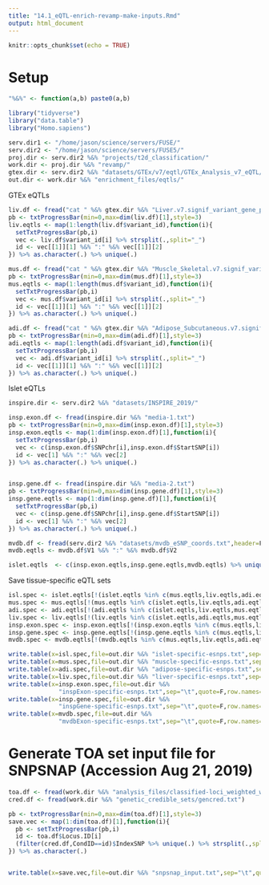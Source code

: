 ```yaml
---
title: "14.1_eQTL-enrich-revamp-make-inputs.Rmd"
output: html_document
---
```


```r
knitr::opts_chunk$set(echo = TRUE)
```

# Setup

```r

"%&%" <- function(a,b) paste0(a,b)

library("tidyverse")
library("data.table")
library("Homo.sapiens")

serv.dir1 <- "/home/jason/science/servers/FUSE/" 
serv.dir2 <- "/home/jason/science/servers/FUSE5/" 
proj.dir <- serv.dir2 %&% "projects/t2d_classification/"
work.dir <- proj.dir %&% "revamp/"
gtex.dir <- serv.dir2 %&% "datasets/GTEx/v7/eqtl/GTEx_Analysis_v7_eQTL/"
out.dir <- work.dir %&% "enrichment_files/eqtls/"

```


GTEx eQTLs

```r

liv.df <- fread("cat " %&% gtex.dir %&% "Liver.v7.signif_variant_gene_pairs.txt.gz" %&% " | zmore")
pb <- txtProgressBar(min=0,max=dim(liv.df)[1],style=3)
liv.eqtls <- map(1:length(liv.df$variant_id),function(i){
  setTxtProgressBar(pb,i)
  vec <- liv.df$variant_id[i] %>% strsplit(.,split="_")
  id <- vec[[1]][1] %&% ":" %&% vec[[1]][2]
}) %>% as.character(.) %>% unique(.)

mus.df <- fread("cat " %&% gtex.dir %&% "Muscle_Skeletal.v7.signif_variant_gene_pairs.txt.gz" %&% " | zmore")
pb <- txtProgressBar(min=0,max=dim(mus.df)[1],style=3)
mus.eqtls <- map(1:length(mus.df$variant_id),function(i){
  setTxtProgressBar(pb,i)
  vec <- mus.df$variant_id[i] %>% strsplit(.,split="_")
  id <- vec[[1]][1] %&% ":" %&% vec[[1]][2]
}) %>% as.character(.) %>% unique(.)

adi.df <- fread("cat " %&% gtex.dir %&% "Adipose_Subcutaneous.v7.signif_variant_gene_pairs.txt.gz" %&% " | zmore")
pb <- txtProgressBar(min=0,max=dim(adi.df)[1],style=3)
adi.eqtls <- map(1:length(adi.df$variant_id),function(i){
  setTxtProgressBar(pb,i)
  vec <- adi.df$variant_id[i] %>% strsplit(.,split="_")
  id <- vec[[1]][1] %&% ":" %&% vec[[1]][2]
}) %>% as.character(.) %>% unique(.)


```



Islet eQTLs


```r

inspire.dir <- serv.dir2 %&% "datasets/INSPIRE_2019/"

insp.exon.df <- fread(inspire.dir %&% "media-1.txt")
pb <- txtProgressBar(min=0,max=dim(insp.exon.df)[1],style=3)
insp.exon.eqtls <- map(1:dim(insp.exon.df)[1],function(i){
  setTxtProgressBar(pb,i)
  vec <- c(insp.exon.df$SNPchr[i],insp.exon.df$StartSNP[i])
  id <- vec[1] %&% ":" %&% vec[2]
}) %>% as.character(.) %>% unique(.)


insp.gene.df <- fread(inspire.dir %&% "media-2.txt")
pb <- txtProgressBar(min=0,max=dim(insp.gene.df)[1],style=3)
insp.gene.eqtls <- map(1:dim(insp.gene.df)[1],function(i){
  setTxtProgressBar(pb,i)
  vec <- c(insp.gene.df$SNPchr[i],insp.gene.df$StartSNP[i])
  id <- vec[1] %&% ":" %&% vec[2]
}) %>% as.character(.) %>% unique(.)

mvdb.df <- fread(serv.dir2 %&% "datasets/mvdb_eSNP_coords.txt",header=F)
mvdb.eqtls <- mvdb.df$V1 %&% ":" %&% mvdb.df$V2


```


```r

islet.eqtls  <- c(insp.exon.eqtls,insp.gene.eqtls,mvdb.eqtls) %>% unique(.)

```

Save tissue-specific eQTL sets 

```r

isl.spec <- islet.eqtls[!(islet.eqtls %in% c(mus.eqtls,liv.eqtls,adi.eqtls))]
mus.spec <- mus.eqtls[!(mus.eqtls %in% c(islet.eqtls,liv.eqtls,adi.eqtls))]
adi.spec <- adi.eqtls[!(adi.eqtls %in% c(islet.eqtls,liv.eqtls,mus.eqtls))]
liv.spec <- liv.eqtls[!(liv.eqtls %in% c(islet.eqtls,adi.eqtls,mus.eqtls))]
insp.exon.spec <- insp.exon.eqtls[!(insp.exon.eqtls %in% c(mus.eqtls,liv.eqtls,adi.eqtls))]
insp.gene.spec <- insp.gene.eqtls[!(insp.gene.eqtls %in% c(mus.eqtls,liv.eqtls,adi.eqtls))]
mvdb.spec <- mvdb.eqtls[!(mvdb.eqtls %in% c(mus.eqtls,liv.eqtls,adi.eqtls))]

```


```r

write.table(x=isl.spec,file=out.dir %&% "islet-specific-esnps.txt",sep="\t",quote=F,row.names=F,col.names=F)
write.table(x=mus.spec,file=out.dir %&% "muscle-specific-esnps.txt",sep="\t",quote=F,row.names=F,col.names=F)
write.table(x=adi.spec,file=out.dir %&% "adipose-specific-esnps.txt",sep="\t",quote=F,row.names=F,col.names=F)
write.table(x=liv.spec,file=out.dir %&% "liver-specific-esnps.txt",sep="\t",quote=F,row.names=F,col.names=F)
write.table(x=insp.exon.spec,file=out.dir %&%
              "inspExon-specific-esnps.txt",sep="\t",quote=F,row.names=F,col.names=F)
write.table(x=insp.gene.spec,file=out.dir %&%
              "inspGene-specific-esnps.txt",sep="\t",quote=F,row.names=F,col.names=F)
write.table(x=mvdb.spec,file=out.dir %&%
              "mvdbExon-specific-esnps.txt",sep="\t",quote=F,row.names=F,col.names=F)
```


# Generate TOA set input file for SNPSNAP  (Accession Aug 21, 2019)

```r

toa.df <- fread(work.dir %&% "analysis_files/classified-loci_weighted_with-shared.txt")
cred.df <- fread(work.dir %&% "genetic_credible_sets/gencred.txt")

pb <- txtProgressBar(min=0,max=dim(toa.df)[1],style=3)
save.vec <- map(1:dim(toa.df)[1],function(i){
  pb <- setTxtProgressBar(pb,i)
  id <- toa.df$Locus.ID[i]
  (filter(cred.df,CondID==id)$IndexSNP %>% unique(.) %>% strsplit(.,split="chr"))[[1]][2]
}) %>% as.character(.)


write.table(x=save.vec,file=out.dir %&% "snpsnap_input.txt",sep="\t",quote=F,row.names=F,col.names=F)

```


